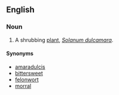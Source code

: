 ==English==
===Noun===
{{en-noun|sg=[[woody]] [[nightshade]]}}

# {{context|herbalism}} A shrubbing [[plant]], ''[[Solanum dulcamara]]''.

====Synonyms====
*[[amaradulcis]]
*[[bittersweet]]
*[[felonwort]]
*[[morral]]